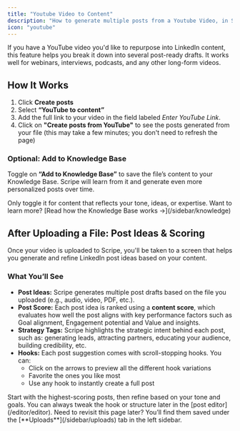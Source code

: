 ```yaml
---
title: "Youtube Video to Content"
description: "How to generate multiple posts from a Youtube Video, in Scripe."
icon: "youtube"
---
```


If you have a YouTube video you'd like to repurpose into LinkedIn content, this feature helps you break it down into several post-ready drafts. It works well for webinars, interviews, podcasts, and any other long-form videos.

## How It Works

1. Click **Create posts**
2. Select **“YouTube to content”**
3. Add the full link to your video in the field labeled _Enter YouTube Link_.
4. Click on **"Create posts from YouTube"** to see the posts generated from your file (this may take a few minutes; you don't need to refresh the page)

### Optional: Add to Knowledge Base

Toggle on **“Add to Knowledge Base”** to save the file’s content to your Knowledge Base. Scripe will learn from it and generate even more personalized posts over time.

<Tip>
  Only toggle it for content that reflects your tone, ideas, or expertise. Want to learn more? [Read how the Knowledge Base works →](/sidebar/knowledge)
</Tip>

## After Uploading a File: Post Ideas & Scoring

Once your video is uploaded to Scripe, you'll be taken to a screen that helps you generate and refine LinkedIn post ideas based on your content.

### What You’ll See

- **Post Ideas:** Scripe generates multiple post drafts based on the file you uploaded (e.g., audio, video, PDF, etc.).
- **Post Score:** Each post idea is ranked using a **content score**, which evaluates how well the post aligns with key performance factors such as Goal alignment, Engagement potential and Value and insights.
- **Strategy Tags:** Scripe highlights the strategic intent behind each post, such as: generating leads, attracting partners, educating your audience, building credibility, etc.
- **Hooks:** Each post suggestion comes with scroll-stopping hooks. You can:
  - Click on the arrows to preview all the different hook variations
  - Favorite the ones you like most
  - Use any hook to instantly create a full post

<Tip>
  Start with the highest-scoring posts, then refine based on your tone and goals. You can always tweak the hook or structure later in the [post editor](/editor/editor).
</Tip>

<Info>
  Need to revisit this page later? You’ll find them saved under the [**Uploads**](/sidebar/uploads) tab in the left sidebar.
</Info>